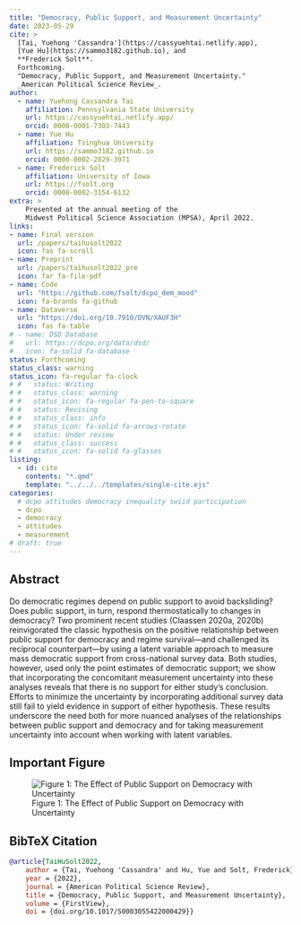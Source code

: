 ```yaml
---
title: "Democracy, Public Support, and Measurement Uncertainty"
date: 2023-05-29
cite: >
  [Tai, Yuehong 'Cassandra'](https://cassyuehtai.netlify.app),
  [Yue Hu](https://sammo3182.github.io), and
  **Frederick Solt**. 
  Forthcoming.
  "Democracy, Public Support, and Measurement Uncertainty." 
  _American Political Science Review_.
author:
  - name: Yuehong Cassandra Tai
    affiliation: Pennsylvania State University
    url: https://cassyuehtai.netlify.app/
    orcid: 0000-0001-7303-7443
  - name: Yue Hu
    affiliation: Tsinghua University
    url: https://sammo3182.github.io
    orcid: 0000-0002-2829-3971
  - name: Frederick Solt
    affiliation: University of Iowa
    url: https://fsolt.org
    orcid: 0000-0002-3154-6132
extra: >
    Presented at the annual meeting of the 
    Midwest Political Science Association (MPSA), April 2022.
links:
- name: Final version
  url: /papers/taihusolt2022
  icon: fas fa-scroll
- name: Preprint
  url: /papers/taihusolt2022_pre
  icon: far fa-file-pdf
- name: Code
  url: "https://github.com/fsolt/dcpo_dem_mood"
  icon: fa-brands fa-github
- name: Dataverse
  url: "https://doi.org/10.7910/DVN/XAUF3H"
  icon: fas fa-table
# - name: DSD Database
#   url: https://dcpo.org/data/dsd/
#   icon: fa-solid fa-database
status: Forthcoming
status_class: warning
status_icon: fa-regular fa-clock
# #   status: Writing
# #   status_class: warning
# #   status_icon: fa-regular fa-pen-to-square
# #   status: Revising
# #   status_class: info
# #   status_icon: fa-solid fa-arrows-rotate
# #   status: Under review
# #   status_class: success
# #   status_icon: fa-solid fa-glasses
listing:
  - id: cite
    contents: "*.qmd"
    template: "../../../templates/single-cite.ejs"
categories:
  # dcpo attitudes democracy inequality swiid participation
  - dcpo
  - democracy
  - attitudes
  - measurement
# draft: true
---
```


:::{#cite}
:::


## Abstract

Do democratic regimes depend on public support to avoid backsliding? Does public support, in turn, respond thermostatically to changes in democracy? Two prominent recent studies (Claassen 2020a, 2020b) reinvigorated the classic hypothesis on the positive relationship between public support for democracy and regime survival---and challenged its reciprocal counterpart---by using a latent variable approach to measure mass democratic support from cross-national survey data. Both studies, however, used only the point estimates of democratic support; we show that incorporating the concomitant measurement uncertainty into these analyses reveals that there is no support for either study's conclusion. Efforts to minimize the uncertainty by incorporating additional survey data still fail to yield evidence in support of either hypothesis. These results underscore the need both for more nuanced analyses of the relationships between public support and democracy and for taking measurement uncertainty into account when working with latent variables.

## Important Figure

![Figure 1: The Effect of Public Support on Democracy with Uncertainty](dem_support_fig1.png){.preview-image}


## BibTeX Citation

```bibtex
@article{TaiHuSolt2022,
	author = {Tai, Yuehong 'Cassandra' and Hu, Yue and Solt, Frederick},
	year = {2022},
	journal = {American Political Science Review},
	title = {Democracy, Public Support, and Measurement Uncertainty},
	volume = {FirstView},
	doi = {doi.org/10.1017/S0003055422000429}}
```
